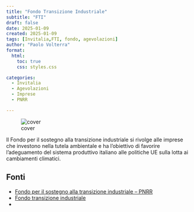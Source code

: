 ```yaml
---
title: "Fondo Transizione Industriale"
subtitle: "FTI"
draft: false
date: 2025-01-09
created: 2025-01-09
tags: [Invitalia,FTI, fondo, agevolazioni]
author: "Paolo Volterra"
format:
  html:
    toc: true
    css: styles.css

categories:
  - Invitalia
  - Agevolazioni
  - Imprese
  - PNRR

---
```


![cover](media/cover.jpg)

Il Fondo per il sostegno alla transizione industriale si rivolge alle imprese che investono nella tutela ambientale e ha l’obiettivo di favorire l’adeguamento del sistema produttivo italiano alle politiche UE sulla lotta ai cambiamenti climatici.




## Fonti

- [Fondo per il sostegno alla transizione industriale – PNRR](https://www.mimit.gov.it/it/incentivi/fondo-per-il-sostegno-alla-transizione-industriale-pnrr&ved=2ahUKEwjFy_qw9vCKAxXQgf0HHTCxItoQFnoECBIQAQ&usg=AOvVaw1Gb5Z1AtUXiOtalvIm5J9v)
- [Fondo transizione industriale](https://www.invitalia.it/cosa-facciamo/sosteniamo-grandi-investimenti/fondo-transizione-industriale)
- 